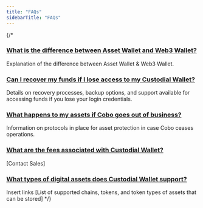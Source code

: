 ```yaml
---
title: "FAQs"
sidebarTitle: "FAQs"
---
```


{/*
### <u>What is the difference between Asset Wallet and Web3 Wallet?</u>

Explanation of the difference between Asset Wallet & Web3 Wallet.

### <u>Can I recover my funds if I lose access to my Custodial Wallet?</u>

Details on recovery processes, backup options, and support available for accessing funds if you lose your login credentials.

### <u>What happens to my assets if Cobo goes out of business?</u>

Information on protocols in place for asset protection in case Cobo ceases operations.

### <u>What are the fees associated with Custodial Wallet?</u>

[Contact Sales]

### <u>What types of digital assets does Custodial Wallet support?</u>

Insert links [List of supported chains, tokens, and token types of assets that can be stored]
*/}
